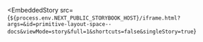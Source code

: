 
<EmbeddedStory
  src={`${process.env.NEXT_PUBLIC_STORYBOOK_HOST}/iframe.html?args=&id=primitive-layout-space--docs&viewMode=story&full=1&shortcuts=false&singleStory=true`}
></EmbeddedStory>